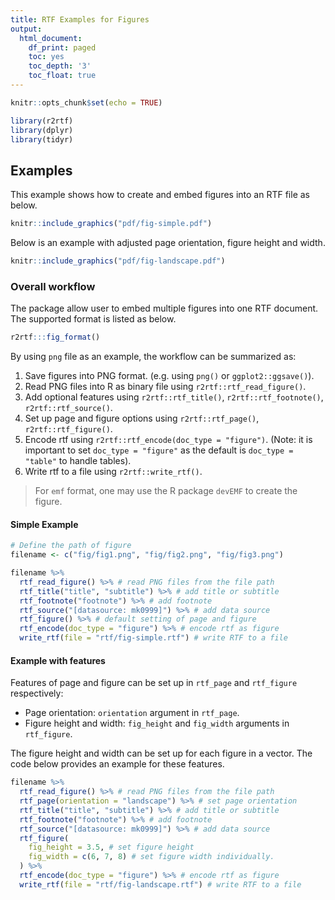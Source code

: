 ```yaml
---
title: RTF Examples for Figures
output:
  html_document:
    df_print: paged
    toc: yes
    toc_depth: '3'
    toc_float: true
---
```


```r
knitr::opts_chunk$set(echo = TRUE)
```

```r
library(r2rtf)
library(dplyr)
library(tidyr)
```

## Examples

This example shows how to create and embed figures into an RTF file as below.

```r
knitr::include_graphics("pdf/fig-simple.pdf")
```

Below is an example with adjusted page orientation, figure height and width.

```r
knitr::include_graphics("pdf/fig-landscape.pdf")
```

### Overall workflow

The package allow user to embed multiple figures into one RTF document. 
The supported format is listed as below. 

```r
r2rtf:::fig_format()
```

By using `png` file as an example, the workflow can be summarized as:

1. Save figures into PNG format. (e.g. using `png()` or `ggplot2::ggsave()`).
1. Read PNG files into R as binary file using `r2rtf::rtf_read_figure()`.
1. Add optional features using `r2rtf::rtf_title()`, `r2rtf::rtf_footnote()`, `r2rtf::rtf_source()`.
1. Set up page and figure options using `r2rtf::rtf_page()`, `r2rtf::rtf_figure()`.
1. Encode rtf using `r2rtf::rtf_encode(doc_type = "figure")`. (Note: it is important to set `doc_type = "figure"` as the default is `doc_type = "table"` to handle tables).
1. Write rtf to a file using `r2rtf::write_rtf()`.

> For `emf` format, one may use the R package `devEMF` to create the figure. 

#### Simple Example

```r
# Define the path of figure
filename <- c("fig/fig1.png", "fig/fig2.png", "fig/fig3.png")

filename %>%
  rtf_read_figure() %>% # read PNG files from the file path
  rtf_title("title", "subtitle") %>% # add title or subtitle
  rtf_footnote("footnote") %>% # add footnote
  rtf_source("[datasource: mk0999]") %>% # add data source
  rtf_figure() %>% # default setting of page and figure
  rtf_encode(doc_type = "figure") %>% # encode rtf as figure
  write_rtf(file = "rtf/fig-simple.rtf") # write RTF to a file
```

#### Example with features

Features of page and figure can be set up in `rtf_page` and `rtf_figure` respectively: 

* Page orientation: `orientation` argument in `rtf_page`. 
* Figure height and width: `fig_height` and `fig_width` arguments in `rtf_figure`.

The figure height and width can be set up for each figure in a vector. 
The code below provides an example for these features.

```r
filename %>%
  rtf_read_figure() %>% # read PNG files from the file path
  rtf_page(orientation = "landscape") %>% # set page orientation
  rtf_title("title", "subtitle") %>% # add title or subtitle
  rtf_footnote("footnote") %>% # add footnote
  rtf_source("[datasource: mk0999]") %>% # add data source
  rtf_figure(
    fig_height = 3.5, # set figure height
    fig_width = c(6, 7, 8) # set figure width individually.
  ) %>%
  rtf_encode(doc_type = "figure") %>% # encode rtf as figure
  write_rtf(file = "rtf/fig-landscape.rtf") # write RTF to a file
```
